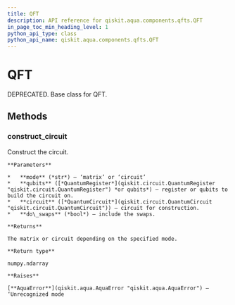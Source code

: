 ```yaml
---
title: QFT
description: API reference for qiskit.aqua.components.qfts.QFT
in_page_toc_min_heading_level: 1
python_api_type: class
python_api_name: qiskit.aqua.components.qfts.QFT
---
```


# QFT

<Class id="qiskit.aqua.components.qfts.QFT" isDedicatedPage={true} github="https://github.com/qiskit-community/qiskit-aqua/tree/stable/0.7/qiskit/aqua/components/qfts/qft.py" signature="QFT" modifiers="class">
  DEPRECATED. Base class for QFT.

  ## Methods

  <span id="qft-construct-circuit" />

  ### construct\_circuit

  <Function id="qiskit.aqua.components.qfts.QFT.construct_circuit" signature="QFT.construct_circuit(mode='circuit', qubits=None, circuit=None, do_swaps=True)">
    Construct the circuit.

    **Parameters**

    *   **mode** (*str*) – ‘matrix’ or ‘circuit’
    *   **qubits** ([*QuantumRegister*](qiskit.circuit.QuantumRegister "qiskit.circuit.QuantumRegister") *or qubits*) – register or qubits to build the circuit on.
    *   **circuit** ([*QuantumCircuit*](qiskit.circuit.QuantumCircuit "qiskit.circuit.QuantumCircuit")) – circuit for construction.
    *   **do\_swaps** (*bool*) – include the swaps.

    **Returns**

    The matrix or circuit depending on the specified mode.

    **Return type**

    numpy.ndarray

    **Raises**

    [**AquaError**](qiskit.aqua.AquaError "qiskit.aqua.AquaError") – ‘Unrecognized mode
  </Function>
</Class>

